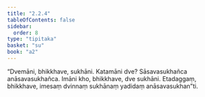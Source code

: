 ```yaml
---
title: "2.2.4"
tableOfContents: false
sidebar:
  order: 8
type: "tipitaka"
basket: "su"
book: "a2"
---
```



<DynamicBreadcrumb />

<Division number="68" book="a2">

<Paragraph number="148" book="a2">
“Dvemāni, bhikkhave, sukhāni. Katamāni dve? Sāsavasukhañca anāsavasukhañca. Imāni kho, bhikkhave, dve sukhāni. Etadaggaṃ, bhikkhave, imesaṃ dvinnaṃ sukhānaṃ yadidaṃ anāsavasukhan”ti.
</Paragraph>
</Division>